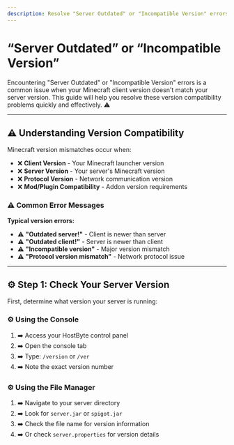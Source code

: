 ```yaml
---
description: Resolve "Server Outdated" or "Incompatible Version" errors on your Minecraft server.
---
```


# “Server Outdated” or “Incompatible Version”

Encountering "Server Outdated" or "Incompatible Version" errors is a common issue when your Minecraft client version doesn't match your server version. This guide will help you resolve these version compatibility problems quickly and effectively. ⚠️

---

## ⚠️ Understanding Version Compatibility

Minecraft version mismatches occur when:

- ❌ **Client Version** - Your Minecraft launcher version
- ❌ **Server Version** - Your server's Minecraft version
- ❌ **Protocol Version** - Network communication version
- ❌ **Mod/Plugin Compatibility** - Addon version requirements

### ⚠️ Common Error Messages

**Typical version errors:**

- ⚠️ **"Outdated server!"** - Client is newer than server
- ⚠️ **"Outdated client!"** - Server is newer than client
- ⚠️ **"Incompatible version"** - Major version mismatch
- ⚠️ **"Protocol version mismatch"** - Network protocol issue

---

## ⚙️ Step 1: Check Your Server Version

First, determine what version your server is running:

### ⚙️ Using the Console

1. ➡️ Access your HostByte control panel
2. ➡️ Open the console tab
3. ➡️ Type: `/version` or `/ver`
4. ➡️ Note the exact version number

### ⚙️ Using the File Manager

1. ➡️ Navigate to your server directory
2. ➡️ Look for `server.jar` or `spigot.jar`
3. ➡️ Check the file name for version information
4. ➡️ Or check `server.properties` for version details